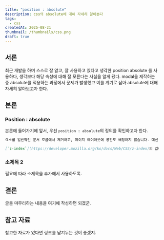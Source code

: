 ```yaml
---
title: "position : absolute"
description: css의 absolute에 대해 자세히 알아본다
tags:
  - css
createdAt: 2025-08-21
thumbnail: /thumbnails/css.png
draft: true
---
```

## 서론

최근 개발을 하며 스스로 잘 알고, 잘 사용하고 있다고 생각한 position absolute 를 사용하다, 생각보다 해당 속성에 대해 잘 모른다는 사실을 알게 됐다. modal을 제작하는 중 absolute를 적용하는 과정에서 문제가 발생했고 이를 계기로 삼아 absolute에 대해 자세히 알아보고자 한다.

## 본론

### Position : absolute

본론에 들어가기에 앞서, 우선 `position : absolute`의 정의를 확인하고자 한다.
```md
요소를 일반적인 문서 흐름에서 제거하고, 페이지 레이아웃에 공간도 배정하지 않습니다. 대신 가장 가까운 위치 지정 조상 요소에 대해 상대적으로 배치합니다. 단, 조상 중 위치 지정 요소가 없다면 초기 [컨테이닝 블록](https://developer.mozilla.org/ko/docs/Web/CSS/CSS_display/Containing_block)을 기준으로 삼습니다. 최종 위치는 `top`, `right`, `bottom`, `left` 값이 지정합니다.

[`z-index`](https://developer.mozilla.org/ko/docs/Web/CSS/z-index)의 값이 `auto`가 아니라면 새로운 [쌓임 맥락](https://developer.mozilla.org/ko/docs/Web/CSS/CSS_positioned_layout/Stacking_context)을 생성합니다. 절대 위치 지정 요소의 바깥 여백은 서로 [상쇄](https://developer.mozilla.org/ko/docs/Web/CSS/CSS_box_model/Mastering_margin_collapsing)되지 않습니다.
```


### 소제목 2

필요에 따라 소제목을 추가해서 사용하도록.

## 결론

글을 마무리하는 내용을 여기에 작성하면 되겠군.

## 참고 자료

참고한 자료가 있다면 링크를 남겨두는 것이 좋겠지.
